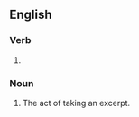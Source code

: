 ==English==

===Verb===
{{head|en|present participle}}

# {{present participle of|excerpt|lang=en|nocat=1}}

===Noun===
{{en-noun}}

# The act of taking an excerpt.